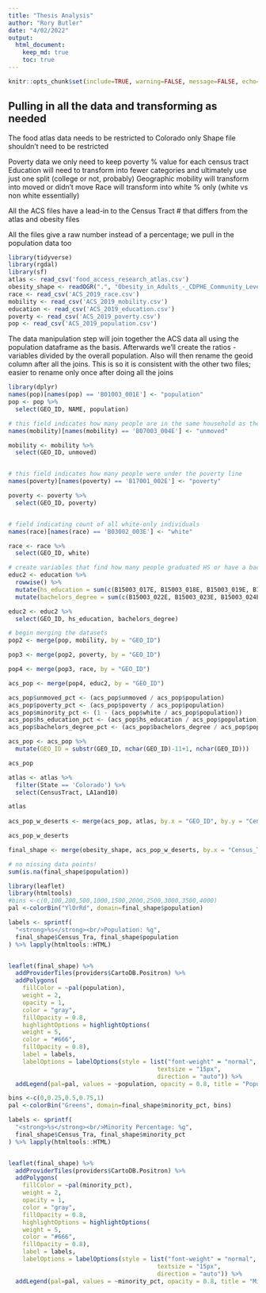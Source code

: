 ```yaml
---
title: "Thesis Analysis"
author: "Rory Butler"
date: "4/02/2022"
output: 
  html_document:
    keep_md: true
    toc: true
---
```

```r
knitr::opts_chunk$set(include=TRUE, warning=FALSE, message=FALSE, echo=FALSE)
```

## Pulling in all the data and transforming as needed
The food atlas data needs to be restricted to Colorado only
Shape file shouldn't need to be restricted

Poverty data we only need to keep poverty % value for each census tract
Education will need to transform into fewer categories and ultimately use just one split (college or not, probably)
Geographic mobility will transform into moved or didn't move
Race will transform into white % only (white vs non white essentially)

All the ACS files have a lead-in to the Census Tract # that differs from the atlas and obesity files

All the files give a raw number instead of a percentage; we pull in the population data too

```r
library(tidyverse)
library(rgdal)
library(sf)
atlas <- read_csv('food_access_research_atlas.csv')
obesity_shape <- readOGR(".", "Obesity_in_Adults_-_CDPHE_Community_Level_Estimates_(Census_Tracts)")
race <- read_csv('ACS_2019_race.csv')
mobility <- read_csv('ACS_2019_mobility.csv')
education <- read_csv('ACS_2019_education.csv')
poverty <- read_csv('ACS_2019_poverty.csv')
pop <- read_csv('ACS_2019_population.csv')
```
The data manipulation step will join together the ACS data all using the population dataframe as the basis. Afterwards we'll create the ratios - variables divided by the overall population. Also will then rename the geoid column after all the joins. This is so it is consistent with the other two files; easier to rename only once after doing all the joins
```r
library(dplyr)
names(pop)[names(pop) == 'B01003_001E'] <- "population"
pop <- pop %>%
  select(GEO_ID, NAME, population)

# this field indicates how many people are in the same household as the previous year
names(mobility)[names(mobility) == 'B07003_004E'] <- "unmoved"

mobility <- mobility %>%
  select(GEO_ID, unmoved)


# this field indicates how many people were under the poverty line
names(poverty)[names(poverty) == 'B17001_002E'] <- "poverty"

poverty <- poverty %>%
  select(GEO_ID, poverty)


# field indicating count of all white-only individuals
names(race)[names(race) == 'B03002_003E'] <- "white"

race <- race %>%
  select(GEO_ID, white)

# create variables that find how many people graduated HS or have a bachelor's degree
educ2 <- education %>%
  rowwise() %>%
  mutate(hs_education = sum(c(B15003_017E, B15003_018E, B15003_019E, B15003_020E, B15003_021E, B15003_022E, B15003_023E, B15003_024E, B15003_025E))) %>%
  mutate(bachelors_degree = sum(c(B15003_022E, B15003_023E, B15003_024E, B15003_025E)))

educ2 <- educ2 %>%
  select(GEO_ID, hs_education, bachelors_degree)

# begin merging the datasets
pop2 <- merge(pop, mobility, by = "GEO_ID")

pop3 <- merge(pop2, poverty, by = "GEO_ID")

pop4 <- merge(pop3, race, by = "GEO_ID")

acs_pop <- merge(pop4, educ2, by = "GEO_ID")

acs_pop$unmoved_pct <- (acs_pop$unmoved / acs_pop$population)
acs_pop$poverty_pct <- (acs_pop$poverty / acs_pop$population)
acs_pop$minority_pct <- (1 - (acs_pop$white / acs_pop$population))
acs_pop$hs_education_pct <- (acs_pop$hs_education / acs_pop$population)
acs_pop$bachelors_degree_pct <- (acs_pop$bachelors_degree / acs_pop$population)

acs_pop <- acs_pop %>%
  mutate(GEO_ID = substr(GEO_ID, nchar(GEO_ID)-11+1, nchar(GEO_ID)))

acs_pop
```
```r
atlas <- atlas %>%
  filter(State == 'Colorado') %>%
  select(CensusTract, LA1and10)

atlas
  
acs_pop_w_deserts <- merge(acs_pop, atlas, by.x = "GEO_ID", by.y = "CensusTract")

acs_pop_w_deserts

final_shape <- merge(obesity_shape, acs_pop_w_deserts, by.x = "Census_Tra", by.y ="GEO_ID")

# no missing data points!
sum(is.na(final_shape$population))
```
```r
library(leaflet)
library(htmltools)
#bins <-c(0,100,200,500,1000,1500,2000,2500,3000,3500,4000)
pal <-colorBin("YlOrRd", domain=final_shape$population)

labels <- sprintf(
  "<strong>%s</strong><br/>Population: %g",
  final_shape$Census_Tra, final_shape$population
) %>% lapply(htmltools::HTML)


leaflet(final_shape) %>%
  addProviderTiles(providers$CartoDB.Positron) %>%
  addPolygons(
    fillColor = ~pal(population),
    weight = 2,
    opacity = 1,
    color = "gray",
    fillOpacity = 0.8,
    highlightOptions = highlightOptions(
    weight = 5,
    color = "#666",
    fillOpacity = 0.8),
    label = labels,
    labelOptions = labelOptions(style = list("font-weight" = "normal", padding = "3px 8px"),
                                          textsize = "15px",
                                          direction = "auto")) %>%
  addLegend(pal=pal, values = ~population, opacity = 0.8, title = "Population by Census Tract")
```

```r
bins <-c(0,0.25,0.5,0.75,1)
pal <-colorBin("Greens", domain=final_shape$minority_pct, bins)

labels <- sprintf(
  "<strong>%s</strong><br/>Minority Percentage: %g",
  final_shape$Census_Tra, final_shape$minority_pct
) %>% lapply(htmltools::HTML)


leaflet(final_shape) %>%
  addProviderTiles(providers$CartoDB.Positron) %>%
  addPolygons(
    fillColor = ~pal(minority_pct),
    weight = 2,
    opacity = 1,
    color = "gray",
    fillOpacity = 0.8,
    highlightOptions = highlightOptions(
    weight = 5,
    color = "#666",
    fillOpacity = 0.8),
    label = labels,
    labelOptions = labelOptions(style = list("font-weight" = "normal", padding = "3px 8px"),
                                          textsize = "15px",
                                          direction = "auto")) %>%
  addLegend(pal=pal, values = ~minority_pct, opacity = 0.8, title = "Minority Percentage by Census Tract")
```